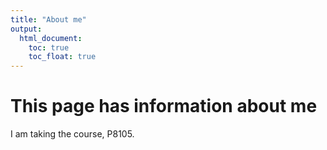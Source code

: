 ```yaml
---
title: "About me"
output: 
  html_document:
    toc: true
    toc_float: true
---
```


# This page has information about me

I am taking the course, P8105.